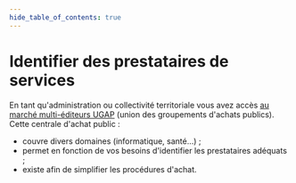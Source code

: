```yaml
---
hide_table_of_contents: true
---
```


# Identifier des prestataires de services

En tant qu'administration ou collectivité territoriale vous avez accès [au marché multi-éditeurs UGAP](https://www.ugap.fr/) (union des groupements d'achats publics). Cette centrale d'achat public :

- couvre divers domaines (informatique, santé...) ;
- permet en fonction de vos besoins d'identifier les prestataires adéquats ;
- existe afin de simplifier les procédures d'achat.
